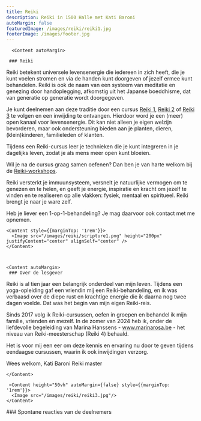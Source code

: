```yaml
---
title: Reiki
description: Reiki in 1500 Halle met Kati Baroni
autoMargin: false
featuredImage: /images/reiki/reiki1.jpg
footerImage: /images/footer.jpg
---
```

<Section autoMargin={false}>  
  <ContentWithBackground src="/images/reiki/reiki1.jpg" height="50vh"/>
  
  

      <Content autoMargin>

     ### Reiki

Reiki betekent universele levensenergie die iedereen in zich heeft, die je kunt voelen stromen en via de handen kunt doorgeven of jezelf ermee kunt behandelen. Reiki is ook de naam van een systeem van meditatie en genezing door handoplegging, afkomstig uit het Japanse boeddhisme, dat van generatie op generatie wordt doorgegeven.

Je kunt deelnemen aan deze traditie door een cursus [Reiki 1](./level1), [Reiki 2](./level2) of [Reiki 3](./level3) te volgen en een inwijding te ontvangen. Hierdoor word je een (meer) open kanaal voor levensenergie. Dit kan niet alleen je eigen welzijn bevorderen, maar ook ondersteuning bieden aan je planten, dieren, (klein)kinderen, familieleden of klanten.

Tijdens een Reiki-cursus leer je technieken die je kunt integreren in je dagelijks leven, zodat je als mens meer open kunt bloeien.

Wil je na de cursus graag samen oefenen? Dan ben je van harte welkom bij de [Reiki-workshops](./workshops).

Reiki versterkt je immuunsysteem, versnelt je natuurlijke vermogen om te genezen en te helen, en geeft je energie, inspiratie en kracht om jezelf te vinden en te realiseren op alle vlakken: fysiek, mentaal en spiritueel. Reiki brengt je naar je ware zelf.

Heb je liever een 1-op-1-behandeling? Je mag daarvoor ook contact met me opnemen.



</Content>

    <Content style={{marginTop: '1rem'}}>
      <Image src="/images/reiki/scripture1.png" height="200px" justifyContent="center" alignSelf="center" />
    </Content>

    

    <Content autoMargin>
     ### Over de lesgever
      
Reiki is al tien jaar een belangrijk onderdeel van mijn leven. Tijdens een yoga-opleiding gaf een vriendin mij een Reiki-behandeling, en ik was verbaasd over de diepe rust en krachtige energie die ik daarna nog twee dagen voelde. Dat was het begin van mijn eigen Reiki-reis.

Sinds 2017 volg ik Reiki-cursussen, oefen in groepen en behandel ik mijn familie, vrienden en mezelf. In de zomer van 2024 heb ik, onder de liefdevolle begeleiding van Marina Hanssens - www.marinarosa.be - het niveau van Reiki-meesterschap (Reiki 4) behaald.

Het is voor mij een eer om deze kennis en ervaring nu door te geven tijdens eendaagse cursussen, waarin ik ook inwijdingen verzorg.


Wees welkom,
Kati Baroni
Reiki master

    </Content>

     <Content height="50vh" autoMargin={false} style={{marginTop: '1rem'}}>
      <Image src="/images/reiki/reiki3.jpg"/>
    </Content>

  <Content fullwidth autoMargin>
     ###  Spontane reacties van de deelnemers      
     <Carousel ContentWithBackgroundImageName="" folderNameWithMdxFiles="reiki-intro-testimonial"/>  
  </Content>
</Section>